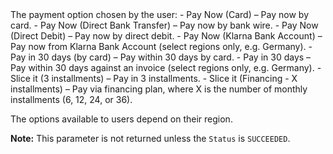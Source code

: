 <ResponseField name="PaymentMethod" type="string" >    
The payment option chosen by the user:  
- Pay Now (Card) – Pay now by card.  
- Pay Now (Direct Bank Transfer) – Pay now by bank wire.  
- Pay Now (Direct Debit) – Pay now by direct debit.  
- Pay Now (Klarna Bank Account) – Pay now from Klarna Bank Account (select regions only, e.g. Germany).  
- Pay in 30 days (by card) – Pay within 30 days by card.  
- Pay in 30 days – Pay within 30 days against an invoice (select regions only, e.g. Germany).  
- Slice it (3 installments) – Pay in 3 installments.
- Slice it (Financing - X installments) – Pay via financing plan, where X is the number of monthly installments (6, 12, 24, or 36).  

The options available to users depend on their region.   

**Note:** This parameter is not returned unless the `Status` is `SUCCEEDED`.
</ResponseField>